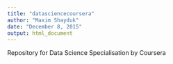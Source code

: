 ```yaml
---
title: "datasciencecoursera"
author: "Maxim Shayduk"
date: "December 8, 2015"
output: html_document
---
```


Repository for Data Science Specialisation by Coursera
